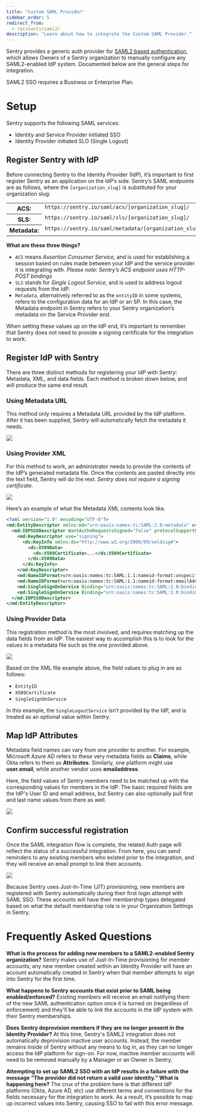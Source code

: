 ```yaml
---
title: "Custom SAML Provider"
sidebar_order: 5
redirect_from:
  - /accounts/saml2/
description: "Learn about how to integrate the Custom SAML Provider."
---
```


Sentry provides a generic auth provider for [SAML2 based authentication](https://en.wikipedia.org/wiki/Security_Assertion_Markup_Language), which allows Owners of a Sentry organization to manually configure any SAML2-enabled IdP system. Documented below are the general steps for integration.

<Alert title="Note" level="warning">
SAML2 SSO requires a Business or Enterprise Plan.
</Alert>

# Setup

Sentry supports the following SAML services:

- Identity and Service Provider initiated SSO
- Identity Provider initiated SLO (Single Logout)

## Register Sentry with IdP

Before connecting Sentry to the Identity Provider (IdP), it’s important to first register Sentry as an application on the IdP’s side. Sentry’s SAML endpoints are as follows, where the `[organization_slug]` is substituted for your organization slug:

<table class="table">
<tbody valign="top">
<tr><th>ACS:</th><td><code class="docutils literal">https://sentry.io/saml/acs/[organization_slug]/</code></td></tr>
<tr><th>SLS:</th><td><code class="docutils literal">https://sentry.io/saml/sls/[organization_slug]/</code></td></tr>
<tr><th>Metadata:</th><td><code class="docutils literal">https://sentry.io/saml/metadata/[organization_slug]/</code></td></tr>
</tbody>
</table>

**What are these three things?**

- `ACS` means _Assertion Consumer Service_, and is used for establishing a session based on rules made between your IdP and the service provider it is integrating with. _Please note: Sentry’s ACS endpoint uses HTTP-POST bindings_
- `SLS` stands for _Single Logout Service_, and is used to address logout requests from the IdP.
- `Metadata`, alternatively referred to as the `entityID` in some systems, refers to the configuration data for an IdP or an SP. In this case, the Metadata endpoint in Sentry refers to your Sentry organization’s metadata on the Service Provider end.

When setting these values up on the IdP end, it’s important to remember that Sentry does not need to provide a signing certificate for the integration to work.

## Register IdP with Sentry

There are three distinct methods for registering your IdP with Sentry: Metadata, XML, and data fields. Each method is broken down below, and will produce the same end result.

### Using Metadata URL

This method only requires a Metadata URL provided by the IdP platform. After it has been supplied, Sentry will automatically fetch the metadata it needs.

![](saml2-metadata-url.png)

### Using Provider XML

For this method to work, an administrator needs to provide the contents of the IdP’s generated metadata file. Once the contents are pasted directly into the text field, Sentry will do the rest. _Sentry does not require a signing certificate._

![](saml2-provider-xml.png)

Here’s an example of what the Metadata XML contents look like.

```xml
<?xml version="1.0" encoding="UTF-8"?>
<md:EntityDescriptor xmlns:md="urn:oasis:names:tc:SAML:2.0:metadata" entityID="http://www.okta.com/exkf25e40eapgLtXx0h7">
  <md:IDPSSODescriptor WantAuthnRequestsSigned="false" protocolSupportEnumeration="urn:oasis:names:tc:SAML:2.0:protocol">
    <md:KeyDescriptor use="signing">
      <ds:KeyInfo xmlns:ds="http://www.w3.org/2000/09/xmldsig#">
        <ds:X509Data>
          <ds:X509Certificate>...</ds:X509Certificate>
        </ds:X509Data>
      </ds:KeyInfo>
    </md:KeyDescriptor>
    <md:NameIDFormat>urn:oasis:names:tc:SAML:1.1:nameid-format:unspecified</md:NameIDFormat>
    <md:NameIDFormat>urn:oasis:names:tc:SAML:1.1:nameid-format:emailAddress</md:NameIDFormat>
    <md:SingleSignOnService Binding="urn:oasis:names:tc:SAML:2.0:bindings:HTTP-POST" Location="https://dev-517249.oktapreview.com/app/sentry/exkf25e40eapgLtXx0h7/sso/saml" />
    <md:SingleSignOnService Binding="urn:oasis:names:tc:SAML:2.0:bindings:HTTP-Redirect" Location="https://dev-517249.oktapreview.com/app/sentry/exkf25e40eapgLtXx0h7/sso/saml" />
  </md:IDPSSODescriptor>
</md:EntityDescriptor>
```

### Using Provider Data

This registration method is the most involved, and requires matching up the data fields from an IdP. The easiest way to accomplish this is to look for the values in a metadata file such as the one provided above.

![](saml2-provider-data.png)

Based on the XML file example above, the field values to plug in are as follows:

- `EntityID`
- `X509Certificate`
- `SingleSignOnService`

In this example, the `SingleLogoutService` isn’t provided by the IdP, and is treated as an optional value within Sentry.

## Map IdP Attributes

<Alert title="Note on field names">
<markdown>

Metadata field names can vary from one provider to another. For example, Microsoft Azure AD refers to these very metadata fields as **Claims**, while Okta refers to them as **Attributes**. Similarly, one platform might use **user.email**, while another vendor uses **emailaddress**.

</markdown>
</Alert>

Here, the field values of Sentry members need to be matched up with the corresponding values for members in the IdP. The basic required fields are the IdP's User ID and email address, but Sentry can also optionally pull first and last name values from there as well.

![](saml2-map-attributes.png)

## Confirm successful registration

Once the SAML integration flow is complete, the related Auth page will reflect the status of a successful integration. From here, you can send reminders to any existing members who existed prior to the integration, and they will receive an email prompt to link their accounts.

![](saml2-success.png)

Because Sentry uses Just-In-Time (JIT) provisioning, new members are registered with Sentry automatically during their first login attempt with SAML SSO. These accounts will have their membership types delegated based on what the default membership role is in your Organization Settings in Sentry.

# Frequently Asked Questions

**What is the process for adding new members to a SAML2-enabled Sentry organization?**
Sentry makes use of Just-In-Time provisioning for member accounts; any new member created within an Identity Provider will have an account automatically created in Sentry when that member attempts to sign into Sentry for the first time.

**What happens to Sentry accounts that exist prior to SAML being enabled/enforced?**
Existing members will receive an email notifying them of the new SAML authentication option once it is turned on (regardless of enforcement) and they'll be able to link the accounts in the IdP system with their Sentry memberships.

**Does Sentry deprovision members if they are no longer present in the Identity Provider?**
At this time, Sentry's SAML2 integration does not automatically deprovision inactive user accounts.
Instead, the member remains inside of Sentry without any means to log in, as they can no longer access the IdP platform for sign-on. For now, inactive member accounts will need to be removed manually by a Manager or an Owner in Sentry.

**Attempting to set up SAML2 SSO with an IdP results in a failure with the message “The provider did not return a valid user identity.” What is happening here?**
The crux of the problem here is that different IdP platforms (Okta, Azure AD, etc) use different terms and conventions for the fields necessary for the integration to work. As a result, it’s possible to map up incorrect values into Sentry, causing SSO to fail with this error message.

